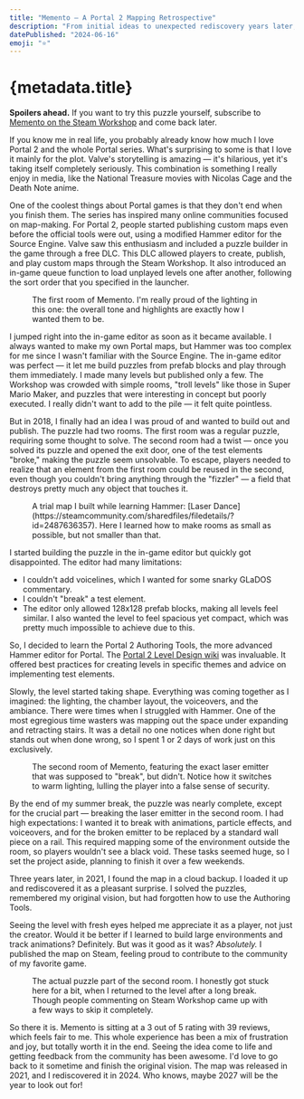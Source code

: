 ```yaml
---
title: "Memento — A Portal 2 Mapping Retrospective"
description: "From initial ideas to unexpected rediscovery years later, here's a look back at the process and the joy it brought me."
datePublished: "2024-06-16"
emoji: "⭐️"
---
```




# {metadata.title}

**Spoilers ahead.** If you want to try this puzzle yourself, subscribe to [Memento on the Steam Workshop](https://steamcommunity.com/sharedfiles/filedetails/?id=2490129516) and come back later.

If you know me in real life, you probably already know how much I love Portal 2 and the whole Portal series. What's surprising to some is that I love it mainly for the plot. Valve's storytelling is amazing — it's hilarious, yet it's taking itself completely seriously. This combination is something I really enjoy in media, like the National Treasure movies with Nicolas Cage and the Death Note anime.

One of the coolest things about Portal games is that they don't end when you finish them. The series has inspired many online communities focused on map-making. For Portal 2, people started publishing custom maps even before the official tools were out, using a modified Hammer editor for the Source Engine. Valve saw this enthusiasm and included a puzzle builder in the game through a free DLC. This DLC allowed players to create, publish, and play custom maps through the Steam Workshop. It also introduced an in-game queue function to load unplayed levels one after another, following the sort order that you specified in the launcher.

<Figure
  src={memento1Img}
  alt="A screenshot of the first room from my Portal 2 map, Memento. The room features a laser, various test elements like weighted cubes and buttons, and a fizzler field in the background. The layout is clean and well-lit, with a combination of white and grey tiles that create a modern test chamber aesthetic."
>
  The first room of Memento. I'm really proud of the lighting in this one: the
  overall tone and highlights are exactly how I wanted them to be.
</Figure>

I jumped right into the in-game editor as soon as it became available. I always wanted to make my own Portal maps, but Hammer was too complex for me since I wasn't familiar with the Source Engine. The in-game editor was perfect — it let me build puzzles from prefab blocks and play through them immediately. I made many levels but published only a few. The Workshop was crowded with simple rooms, "troll levels" like those in Super Mario Maker, and puzzles that were interesting in concept but poorly executed. I really didn't want to add to the pile — it felt quite pointless.

But in 2018, I finally had an idea I was proud of and wanted to build out and publish. The puzzle had two rooms. The first room was a regular puzzle, requiring some thought to solve. The second room had a twist — once you solved its puzzle and opened the exit door, one of the test elements "broke," making the puzzle seem unsolvable. To escape, players needed to realize that an element from the first room could be reused in the second, even though you couldn't bring anything through the "fizzler" — a field that destroys pretty much any object that touches it.

<Figure
  src={laserDanceImg}
  alt="A screenshot from my Portal 2 trial map called 'Laser Dance.' This map was a learning project where I experimented with making rooms as compact as possible without compromising functionality. It features a laser, a weighted cube, buttons, and a fizzler field, all within a small, efficiently designed test chamber."
>
  A trial map I built while learning Hammer: [Laser
  Dance](https://steamcommunity.com/sharedfiles/filedetails/?id=2487636357).
  Here I learned how to make rooms as small as possible, but not smaller than
  that.
</Figure>

I started building the puzzle in the in-game editor but quickly got disappointed. The editor had many limitations:

- I couldn't add voicelines, which I wanted for some snarky GLaDOS commentary.
- I couldn't "break" a test element.
- The editor only allowed 128x128 prefab blocks, making all levels feel similar. I also wanted the level to feel spacious yet compact, which was pretty much impossible to achieve due to this.

So, I decided to learn the Portal 2 Authoring Tools, the more advanced Hammer editor for Portal. The [Portal 2 Level Design wiki](https://developer.valvesoftware.com/wiki/Category:Portal_2_Level_Design) was invaluable. It offered best practices for creating levels in specific themes and advice on implementing test elements.

Slowly, the level started taking shape. Everything was coming together as I imagined: the lighting, the chamber layout, the voiceovers, and the ambiance. There were times when I struggled with Hammer. One of the most egregious time wasters was mapping out the space under expanding and retracting stairs. It was a detail no one notices when done right but stands out when done wrong, so I spent 1 or 2 days of work just on this exclusively.

<Figure
  src={memento2Img}
  alt="The second room of Memento features the laser emitter that was supposed to 'break' but didn't. Notice how the lighting changes to a warm tone, lulling the player into a false sense of security. The room includes a laser, a button, and clear visual cues that guide the player through the puzzle, creating a deceptively calm atmosphere before the intended twist."
>
  The second room of Memento, featuring the exact laser emitter that was
  supposed to "break", but didn't. Notice how it switches to warm lighting,
  lulling the player into a false sense of security.
</Figure>

By the end of my summer break, the puzzle was nearly complete, except for the crucial part — breaking the laser emitter in the second room. I had high expectations: I wanted it to break with animations, particle effects, and voiceovers, and for the broken emitter to be replaced by a standard wall piece on a rail. This required mapping some of the environment outside the room, so players wouldn't see a black void. These tasks seemed huge, so I set the project aside, planning to finish it over a few weekends.

Three years later, in 2021, I found the map in a cloud backup. I loaded it up and rediscovered it as a pleasant surprise. I solved the puzzles, remembered my original vision, but had forgotten how to use the Authoring Tools.

Seeing the level with fresh eyes helped me appreciate it as a player, not just the creator. Would it be better if I learned to build large environments and track animations? Definitely. But was it good as it was? _Absolutely._ I published the map on Steam, feeling proud to contribute to the community of my favorite game.

<Figure
  src={memento3Img}
  alt="The actual puzzle part of the second room in Memento. When I returned to the level after a long break, I got stuck here for a bit. Interestingly, people commenting on the Steam Workshop found a few ways to skip it completely. The room features a laser, weighted cube, buttons, and intricate mechanics, creating a challenging and engaging puzzle."
>
  The actual puzzle part of the second room. I honestly got stuck here for a
  bit, when I returned to the level after a long break. Though people commenting
  on Steam Workshop came up with a few ways to skip it completely.
</Figure>

So there it is. Memento is sitting at a 3 out of 5 rating with 39 reviews, which feels fair to me. This whole experience has been a mix of frustration and joy, but totally worth it in the end. Seeing the idea come to life and getting feedback from the community has been awesome. I'd love to go back to it sometime and finish the original vision. The map was released in 2021, and I rediscovered it in 2024. Who knows, maybe 2027 will be the year to look out for!

<DatePublished dateTime={metadata.datePublished} />
